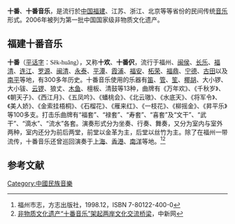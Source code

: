 {{中国非物质文化遗产
|级别 = 国
|名称 = 十番音乐<br>（闽西客家十番音乐、茶亭十番音乐、楚州十番锣鼓、邵伯锣鼓小牌子、楼塔细十番、遂昌昆曲十番、黄石惠洋十音、佛山十番、海南八音器乐）
|图片 =
|申报地区或单位 =福建省龙岩市、福州市、莆田市，江苏省淮安市、江都市，浙江省杭州市、遂昌县，广东省佛山市，海南省海口市
|分类 = 传统音乐
|序号 = 75
|编号项目 = II-44
|登录时间 = 2006年
|省区市1 =福建
|省区市2 =江苏
|省区市3 =浙江
|省区市4 =广东
|省区市5 =海南
}}
'''十番'''、'''十番音乐'''，是流行於[[中国|中国]][[福建|福建]]、江苏、浙江、北京等等省份的民间传统[[音乐|音乐]]形式。2006年被列为第一批中国国家级非物质文化遗产。

== 福建十番音乐 ==

'''十番'''（[[平话字|平话字]]：<font face="Lucida Sans Unicode">Sĕk-huăng</font>），又称'''十欢'''、'''十番伬'''，流行于福州、[[闽侯|闽侯]]、[[长乐|长乐]]、[[福清|福清]]、[[连江县_(福州市)|连江]]、[[罗源|罗源]]、[[闽清|闽清]]、[[永泰|永泰]]、[[平潭|平潭]]、[[霞浦县|霞浦]]、[[福安|福安]]、[[柘荣|柘荣]]、[[福鼎|福鼎]]、[[宁德|宁德]]、[[古田|古田]]以及[[南平|南平]]等地，有300多年历史。十番音乐使用的乐器有[[笛|笛]]、[[管|管]]、[[笙|笙]]、[[椰胡|椰胡]]、大小锣、大小钹、[[云锣|云锣]]、狼丈、[[木鱼|木鱼]]、檀板、清鼓等13种，曲牌有《万年欢》、《千秋岁》、《朝天子》、《西江月》、《五凤吟》、《蟠桃会》、《北云璈》、《水底天》、《将军令》、《美人娇》、《金索挂梧桐》、《石榴花》、《雁来红》、《一枝花》、《柳摇金》、《昇平乐》等100多支。打击乐曲牌有“福套”、“禄套”、“寿套”、“喜套”及“文干”、“武干”、“滴水”、“流水”各套。演奏形式分为坐奏、行奏、舞奏，又分为室内与室外两种，室内还分为前后两堂，前堂以金革为主，后堂以丝竹为主。除了在福州一带流传，十番音乐还曾巡回演奏于[[上海|上海]]、[[香港|香港]]、[[南洋|南洋]]等地。<ref name="福州市志">福州市志，方志出版社，1998.12，ISBN 7-80122-400-0</ref><ref name="非物质文化遗产“十番音乐”架起两岸文化交流桥梁">[http://www.hxlt.org/wm_play.asp?id=3578 非物质文化遗产“十番音乐”架起两岸文化交流桥梁]{{dead link|date=2017年11月 |bot=InternetArchiveBot |fix-attempted=yes }}，中新网</ref>

==参考文献==
<div class="references-small">
<references />
</div>

[[Category:中國民族音樂|Category:中國民族音樂]]